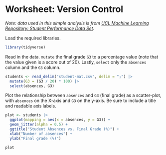# Worksheet: Version Control

*Note: data used in this simple analysis is from [UCL Machine Learning Repository: Student Performance Data Set](https://archive.ics.uci.edu/ml/datasets/Student+Performance).*

Load the required libraries.

```r
library(tidyverse)
```

Read in the data.
`mutate` the final grade `G3` to a percentage value
(note that the value given is a score out of 20).
Lastly, `select` only the `absences` column and the `G3` column.

```r
students <- read_delim("student-mat.csv", delim = ";") |> 
  mutate(G3 = (G3 / 20) * 100) |> 
  select(absences, G3)
```

Plot the relationship between `absences` and `G3` (final grade) as a scatter-plot,
with `absences` on the X-axis and `G3` on the y-axis.
Be sure to include a title and readable axis labels.

```r
plot <- students |> 
  ggplot(mapping = aes(x = absences, y = G3)) +
  geom_jitter(alpha = 0.5) +
  ggtitle("Student Absences vs. Final Grade (%)") +
  xlab("Number of absences") +
  ylab("Final grade (%)")

plot
```

